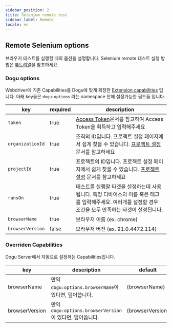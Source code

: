 ```yaml
---
sidebar_position: 2
title: Selenium remote test
sidebar_label: Remote
locale: en
---
```


## Remote Selenium options

브라우저 테스트를 실행할 때의 옵션을 설명합니다. Selenium remote 테스트 실행 방법은 [튜토리얼](/get-started/tutorials/test-automation/remote-testing/selenium)을 참조하세요.

### Dogu options

Webdriver에 기존 Capabilities를 Dogu에 맞게 확장한 [Extension capabilities](https://www.w3.org/TR/webdriver/#dfn-extension-capability) 입니다. 아래 key들은 `dogu:options` 라는 namespace 안에 설정가능한 필드들 입니다.

| key              | required | description                                                                                                                                               |
| ---------------- | -------- | --------------------------------------------------------------------------------------------------------------------------------------------------------- |
| `token`          | true     | [Access Token](/api)문서를 참고하여 Access Token을 획득하고 입력해주세요                                                                                  |
| `organizationId` | true     | 조직의 ID입니다. 프로젝트 설정 페이지에서 쉽게 찾을 수 있습니다. [프로젝트 설정](/management/project/settings) 문서를 참고하세요                          |
| `projectId`      | true     | 프로젝트의 ID입니다. 프로젝트 설정 페이지에서 쉽게 찾을 수 있습니다. [프로젝트 설정](/management/project/settings) 문서를 참고하세요                      |
| `runsOn`         | true     | 테스트를 실행할 타겟을 설정하는데 사용됩니다. 특정 디바이스의 이름 혹은 태그를 입력해주세요. 여러개를 설정할 경우 조건을 모두 만족하는 타겟이 설정됩니다. |
| `browserName`    | true     | 브라우저 이름 (ex. chrome)                                                                                                                                |
| `browserVersion` | false    | 브라우저 버전 (ex. 91.0.4472.114)                                                                                                                         |

### Overriden Capabilities

Dogu Server에서 자동으로 설정하는 Capabilities입니다.

| key            | description                                              | default          |
| -------------- | -------------------------------------------------------- | ---------------- |
| browserName    | 만약 `dogu:options.browserName`이 있다면, 덮어씁니다.    | {browserName}    |
| browserVersion | 만약 `dogu:options.browserVersion`이 있다면, 덮어씁니다. | {browserVersion} |
